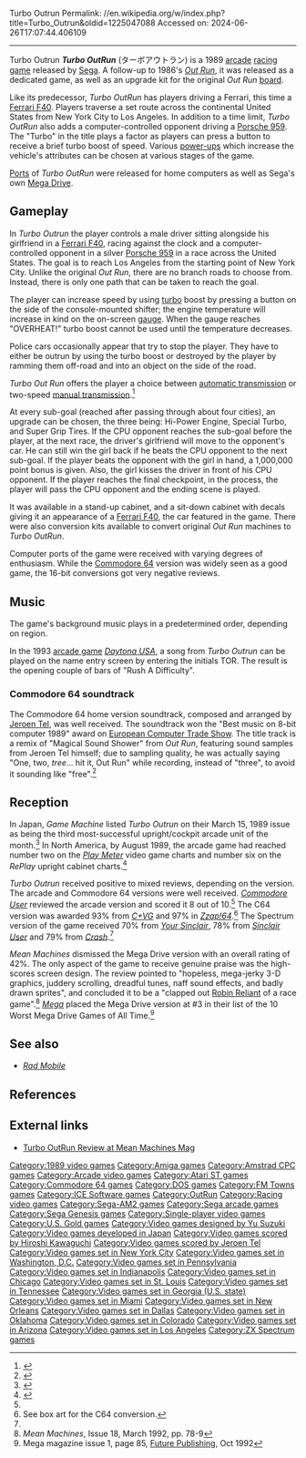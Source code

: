 Turbo Outrun
Permalink: //en.wikipedia.org/w/index.php?title=Turbo_Outrun&oldid=1225047088
Accessed on: 2024-06-26T17:07:44.406109



------
Turbo Outrun
{{more citations needed|date=February 2010}}
{{Infobox video game
|title = Turbo OutRun
|image = Turbo Outrun cover.jpg
|alt = Turbo Outrun
|caption = Japanese arcade flyer
|developer = [[Sega AM2]]
|publisher = [[Sega]]{{vgrelease|EU|[[U.S. Gold]] (computers)}}
|designer = Satoshi Mifune
|composer = '''Arcade'''<br />[[Hiroshi Kawaguchi (composer)|Hiroshi Kawaguchi]]<br />Yasuhiro Takagi<br />'''Commodore 64'''<br />[[Jeroen Tel]]
|released = '''Arcade'''{{vgrelease|JP|February 1989|NA|1989}}'''Amstrad CPC'''{{vgrelease|EU|1989}}'''Commodore 64'''{{vgrelease|EU|November 1989}}'''ZX Spectrum'''{{vgrelease|EU|1990}}'''Mega Drive'''{{vgrelease|JP|March 27, 1992}}{{vgrelease|EU|1992}}
|genre = [[Racing video game|Racing]]
|modes = [[Single-player video game|Single-player]]
|series = ''Out Run''
|platforms = [[Arcade game|Arcade]], [[Atari ST]], [[Commodore 64]], [[Amiga]], [[ZX Spectrum]], [[Amstrad CPC]], [[MS-DOS]], [[FM Towns]], [[Mega Drive]]
|arcade system = ''[[Out Run]]'' hardware
}}
'''''Turbo OutRun''''' (ターボアウトラン) is a 1989 [[arcade game|arcade]] [[racing game]] released by [[Sega]]. A follow-up to 1986's ''[[Out Run]]'', it was released as a dedicated game, as well as an upgrade kit for the original ''Out Run'' [[printed circuit board|board]].

Like its predecessor, ''Turbo OutRun'' has players driving a Ferrari, this time a [[Ferrari F40]]. Players traverse a set route across the continental United States from New York City to Los Angeles. In addition to a time limit, ''Turbo OutRun'' also adds a computer-controlled opponent driving a [[Porsche 959]]. The "Turbo" in the title plays a factor as players can press a button to receive a brief turbo boost of speed. Various [[power-up]]s which increase the vehicle's attributes can be chosen at various stages of the game.

[[Porting|Ports]] of ''Turbo OutRun'' were released for home computers as well as Sega's own [[Mega Drive]].

==Gameplay==
In ''Turbo Outrun'' the player controls a male driver sitting alongside his girlfriend in a [[Ferrari F40]], racing against the clock and a computer-controlled opponent in a silver [[Porsche 959]] in a race across the United States. The goal is to reach Los Angeles from the starting point of New York City. Unlike the original ''Out Run'', there are no branch roads to choose from. Instead, there is only one path that can be taken to reach the goal.

The player can increase speed by using [[turbo]] boost by pressing a button on the side of the console-mounted shifter; the engine temperature will increase in kind on the on-screen [[Dashboard#Dashboard items|gauge]]. When the gauge reaches "OVERHEAT!" turbo boost cannot be used until the temperature decreases.

Police cars occasionally appear that try to stop the player. They have to either be outrun by using the turbo boost or destroyed by the player by ramming them off-road and into an object on the side of the road.

''Turbo Out Run'' offers the player a choice between [[automatic transmission]] or two-speed [[manual transmission]].<ref>{{cite web |url=http://www.lemon64.com/?mainurl=http%3A//www.lemon64.com/reviews/view.php%3Fid%3D756 |title= Lemon64 - Commodore 64 Games - C64 Reviews & Music|website=www.lemon64.com |access-date=16 January 2016}}{{title missing|date=May 2022}}</ref>

At every sub-goal (reached after passing through about four cities), an upgrade can be chosen, the three being: Hi-Power Engine, Special Turbo, and Super Grip Tires. If the CPU opponent reaches the sub-goal before the player, at the next race, the driver's girlfriend will move to the opponent's car. He can still win the girl back if he beats the CPU opponent to the next sub-goal. If the player beats the opponent with the girl in hand, a 1,000,000 point bonus is given. Also, the girl kisses the driver in front of his CPU opponent. If the player reaches the final checkpoint, in the process, the player will pass the CPU opponent and the ending scene is played.

It was available in a stand-up cabinet, and a sit-down cabinet with decals giving it an appearance of a [[Ferrari F40]], the car featured in the game. There were also conversion kits available to convert original ''Out Run'' machines to ''Turbo OutRun''.

Computer ports of the game were received with varying degrees of enthusiasm. While the [[Commodore 64]] version was widely seen as a good game, the 16-bit conversions got very negative reviews.

==Music==
The game's background music plays in a predetermined order, depending on region.

In the 1993 [[arcade game]] [[Daytona USA (arcade game)|''Daytona USA'']], a song from ''Turbo Outrun'' can be played on the name entry screen by entering the initials TOR. The result is the opening couple of bars of "Rush A Difficulty".

=== Commodore 64 soundtrack ===
The Commodore 64 home version soundtrack, composed and arranged by [[Jeroen Tel]], was well received. The soundtrack won the "Best music on 8-bit computer 1989" award on [[European Computer Trade Show]]. The title track is a remix of "Magical Sound Shower" from ''Out Run'', featuring sound samples from Jeroen Tel himself; due to sampling quality, he was actually saying "One, two, ''tree''... hit it, Out Run" while recording, instead of "three", to avoid it sounding like "free".<ref>{{cite web|last=Brock-Nannestad|first=Laust|title=SID Tune Information List v44|date=2006-01-18|url=http://www.stil.c64.org/|accessdate=2006-07-31|url-status=dead|archive-url=https://web.archive.org/web/20081012074655/http://www.stil.c64.org/|archive-date=2008-10-12}}</ref>

==Reception==
{{Video game reviews
| CRASH = 79% (Spectrum)<ref>{{cite web|url=http://wos.meulie.net/pub/sinclair/magazines/Crash/Issue73/Pages/Crash7300040.jpg |title=Archive – Magazine viewer |publisher=World of Spectrum |accessdate=2012-08-06}}</ref>
| CVG = 93% (C64)<ref>{{Cite web|url=https://archive.org/stream/cvg-magazine-097/CVG_097_Dec_1989#page/n55/mode/2up|title=CVG Magazine Issue 097|date=December 1989}}</ref>
| SUser = 78% (Spectrum)<ref>{{cite web|url=http://wos.meulie.net/pub/sinclair/magazines/SinclairUser/Issue094/Pages/SinclairUser09400009.jpg |title=Archive – Magazine viewer |publisher=World of Spectrum |accessdate=2012-08-06}}</ref>
| YSinclair = 70% (Spectrum)<ref name="ysrnry1">{{cite web |url=http://www.ysrnry.co.uk/articles/turbooutrun.htm |title=Turbo OutRun |publisher=Ysrnry.co.uk |accessdate=2012-08-06 |url-status=dead |archive-url=https://web.archive.org/web/20120427115339/http://www.ysrnry.co.uk/articles/turbooutrun.htm |archive-date=2012-04-27}}</ref>
| rev1 = ''[[Commodore User]]''
| rev1Score = 8/10 (Arcade)<ref name=cu-arcade>{{Cite web|url=https://archive.org/stream/commodore-user-magazine-68/Commodore_User_Issue_68_1989_May#page/n95/mode/2up|title = Commodore User Magazine Issue 68|date = May 1989}}</ref>
| rev2 = ''[[Zzap!64]]''
| rev2Score = 97% (C64)<ref>{{cite web|url=http://www.zzap64.co.uk/zzap100/100thspec5.html |title=Zzap!64 100th Issue Pull-Out Special Page 5 |publisher=Zzap64.co.uk |accessdate=2012-08-06}}</ref>
| rev3 = ''[[Mega (magazine)|Mega]]''
| rev3Score = 53% (Mega&nbsp;Drive)<ref>Mega rating, issue 9, page 23, [[Future Publishing]], June 1993</ref>
| rev4 = ''Mean Machines''
| rev4Score = 42% (Mega&nbsp;Drive)<ref name="Mean Machines 1992, pp. 78-9">''Mean Machines'', Issue 18, March 1992, pp. 78-9</ref>
| rev5 = ''[[MegaTech]]''
| rev5Score = 41% (Mega&nbsp;Drive)<ref>MegaTech rating, [[EMAP]], issue 5, page 79, May 1992</ref>
| rev6 = ''[[ACE (games magazine)|ACE]]''
| rev6Score = 601/1000 (Amiga/ST)<ref>{{cite web|url=http://wos.meulie.net/pub/sinclair/magazines/ACE/Issue28/Pages/ACE2800065.jpg |title=Archive – Magazine viewer |publisher=World of Spectrum |accessdate=2012-08-06}}</ref>
| award1Pub = ''Zzap!64''
| award1 = Gold Medal
}}

In Japan, ''Game Machine'' listed ''Turbo Outrun'' on their March 15, 1989 issue as being the third most-successful upright/cockpit arcade unit of the month.<ref>{{cite magazine|title=Game Machine's Best Hit Games 25 - アップライト, コックピット型TVゲーム機 (Upright/Cockpit Videos)|magazine=[[:ja:ゲームマシン|Game Machine]]|issue=352|publisher=[[:ja:アミューズメント通信社|Amusement Press, Inc.]]|date=15 March 1989|page=21|lang=ja}}</ref> In North America, by August 1989, the arcade game had reached number two on the ''[[Play Meter]]'' video game charts and number six on the ''RePlay'' upright cabinet charts.<ref name="VT">{{cite magazine |title=Pedal To The Metal: Sega Set To Speed, Swing, Sidekick Into The 1990s With New Fall Line |magazine=[[Vending Times]] |date=August 1989 |volume=29 |issue=10 |pages=52–5 |url=https://archive.org/details/VendingTimesVOL29NO10August1989Clearscan/page/n47}}</ref>

''Turbo Outrun'' received positive to mixed reviews, depending on the version. The arcade and Commodore 64 versions were well received. ''[[Commodore User]]'' reviewed the arcade version and scored it 8 out of 10.<ref name=cu-arcade/> The C64 version was awarded 93% from ''[[C+VG]]'' and 97% in ''[[Zzap!64]]''.<ref>See box art for the C64 conversion.</ref> The Spectrum version of the game received 70% from ''[[Your Sinclair]]'', 78% from ''[[Sinclair User]]'' and 79% from ''[[Crash (magazine)|Crash]]''.<ref name="ysrnry1"/>

''Mean Machines'' dismissed the Mega Drive version with an overall rating of 42%. The only aspect of the game to receive genuine praise was the high-scores screen design. The review pointed to "hopeless, mega-jerky 3-D graphics, juddery scrolling, dreadful tunes, naff sound effects, and badly drawn sprites", and concluded it to be a "clapped out [[Reliant Robin|Robin Reliant]] of a race game".<ref name="Mean Machines 1992, pp. 78-9">''Mean Machines'', Issue 18, March 1992, pp. 78-9</ref>  ''[[Mega (magazine)|Mega]]'' placed the Mega Drive version at #3 in their list of the 10 Worst Mega Drive Games of All Time.<ref>Mega magazine issue 1, page 85, [[Future Publishing]], Oct 1992</ref>

==See also==
* ''[[Rad Mobile]]''

==References==

<references/>

==External links==
* [http://www.meanmachinesmag.co.uk/review/288/turbo-outrun.php Turbo OutRun Review at Mean Machines Mag] {{Webarchive|url=https://web.archive.org/web/20190519184646/http://www.meanmachinesmag.co.uk/review/288/turbo-outrun.php |date=2019-05-19}}

{{Out Run series}}

{{DEFAULTSORT:Turbo Outrun}}
[[Category:1989 video games]]
[[Category:Amiga games]]
[[Category:Amstrad CPC games]]
[[Category:Arcade video games]]
[[Category:Atari ST games]]
[[Category:Commodore 64 games]]
[[Category:DOS games]]
[[Category:FM Towns games]]
[[Category:ICE Software games]]
[[Category:OutRun]]
[[Category:Racing video games]]
[[Category:Sega-AM2 games]]
[[Category:Sega arcade games]]
[[Category:Sega Genesis games]]
[[Category:Single-player video games]]
[[Category:U.S. Gold games]]
[[Category:Video games designed by Yu Suzuki]]
[[Category:Video games developed in Japan]]
[[Category:Video games scored by Hiroshi Kawaguchi]]
[[Category:Video games scored by Jeroen Tel]]
[[Category:Video games set in New York City]]
[[Category:Video games set in Washington, D.C.]]
[[Category:Video games set in Pennsylvania]]
[[Category:Video games set in Indianapolis]]
[[Category:Video games set in Chicago]]
[[Category:Video games set in St. Louis]]
[[Category:Video games set in Tennessee]]
[[Category:Video games set in Georgia (U.S. state)]]
[[Category:Video games set in Miami]]
[[Category:Video games set in New Orleans]]
[[Category:Video games set in Dallas]]
[[Category:Video games set in Oklahoma]]
[[Category:Video games set in Colorado]]
[[Category:Video games set in Arizona]]
[[Category:Video games set in Los Angeles]]
[[Category:ZX Spectrum games]]